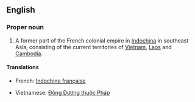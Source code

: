 ==English==

===Proper noun===
{{en-proper noun}}

# A former part of the French colonial empire in [[Indochina]] in southeast Asia, consisting of the current territories of [[Vietnam]], [[Laos]] and [[Cambodia]].

====Translations====
{{top}}
*French: [[Indochine française]]
{{mid}}
*Vietnamese: [[Đông Dương thuộc Pháp]]
{{bottom}}